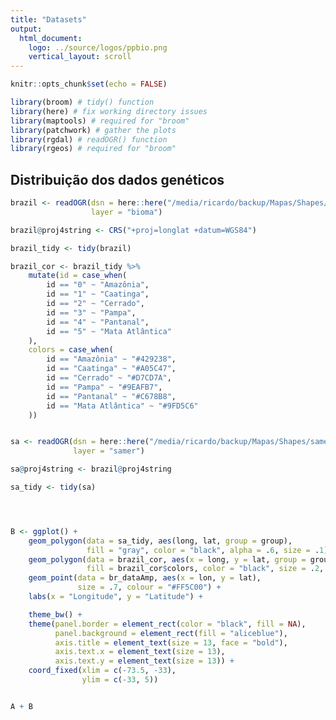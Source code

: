 ```yaml
---
title: "Datasets"
output: 
  html_document:
    logo: ../source/logos/ppbio.png
    vertical_layout: scroll
---
```


```r

knitr::opts_chunk$set(echo = FALSE)

library(broom) # tidy() function
library(here) # fix working directory issues
library(maptools) # required for "broom"
library(patchwork) # gather the plots
library(rgdal) # readOGR() function
library(rgeos) # required for "broom"

```

## Distribuição dos dados genéticos


```r

brazil <- readOGR(dsn = here::here("/media/ricardo/backup/Mapas/Shapes/Biomas"),
				  layer = "bioma")

brazil@proj4string <- CRS("+proj=longlat +datum=WGS84")

brazil_tidy <- tidy(brazil)

brazil_cor <- brazil_tidy %>%
	mutate(id = case_when(
		id == "0" ~ "Amazônia",
		id == "1" ~ "Caatinga",
		id == "2" ~ "Cerrado",
		id == "3" ~ "Pampa",
		id == "4" ~ "Pantanal",
		id == "5" ~ "Mata Atlântica"
	),
	colors = case_when(
		id == "Amazônia" ~ "#429238",
		id == "Caatinga" ~ "#A05C47",
		id == "Cerrado" ~ "#D7CD7A",
		id == "Pampa" ~ "#9EAFB7",
		id == "Pantanal" ~ "#C678B8",
		id == "Mata Atlântica" ~ "#9FD5C6"
	))


sa <- readOGR(dsn = here::here("/media/ricardo/backup/Mapas/Shapes/samerica"),
			  layer = "samer")

sa@proj4string <- brazil@proj4string

sa_tidy <- tidy(sa)




B <- ggplot() +
	geom_polygon(data = sa_tidy, aes(long, lat, group = group),
				 fill = "gray", color = "black", alpha = .6, size = .1) +
	geom_polygon(data = brazil_cor, aes(x = long, y = lat, group = group),
				 fill = brazil_cor$colors, color = "black", size = .2, alpha = .7) +
	geom_point(data = br_dataAmp, aes(x = lon, y = lat),
			   size = .7, colour = "#FF5C00") +
	labs(x = "Longitude", y = "Latitude") +

	theme_bw() +
	theme(panel.border = element_rect(color = "black", fill = NA),
		  panel.background = element_rect(fill = "aliceblue"),
		  axis.title = element_text(size = 13, face = "bold"),
		  axis.text.x = element_text(size = 13),
		  axis.text.y = element_text(size = 13)) +
	coord_fixed(xlim = c(-73.5, -33),
				ylim = c(-33, 5))


A + B
```


